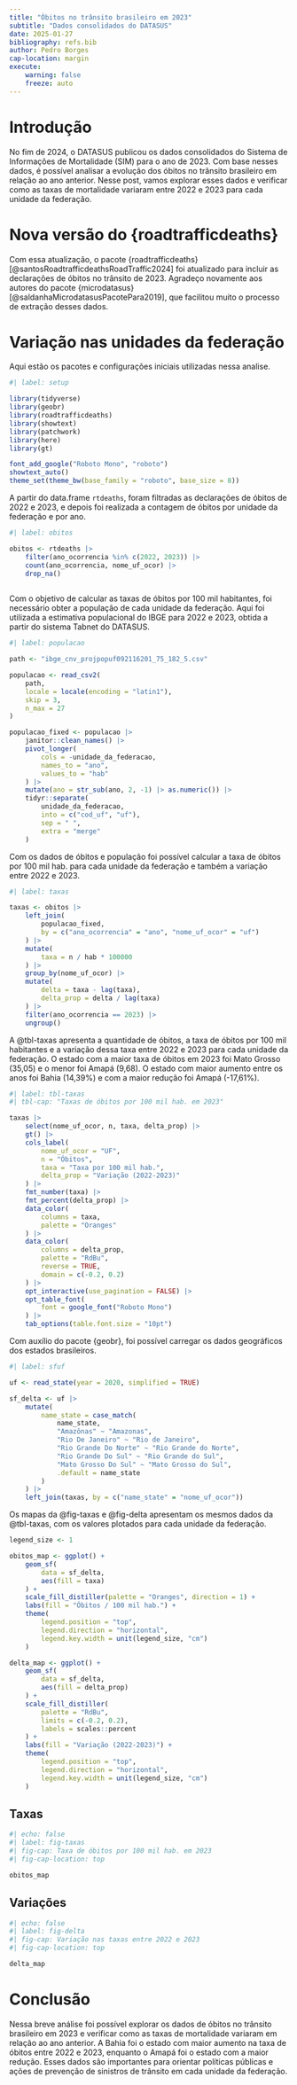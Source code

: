 ```yaml
---
title: "Óbitos no trânsito brasileiro em 2023"
subtitle: "Dados consolidados do DATASUS"
date: 2025-01-27
bibliography: refs.bib
author: Pedro Borges
cap-location: margin
execute:
    warning: false
    freeze: auto
---
```


# Introdução

No fim de 2024, o DATASUS publicou os dados consolidados do Sistema de Informações de Mortalidade (SIM) para o ano de 2023. Com base nesses dados, é possível analisar a evolução dos óbitos no trânsito brasileiro em relação ao ano anterior. Nesse post, vamos explorar esses dados e verificar como as taxas de mortalidade variaram entre 2022 e 2023 para cada unidade da federação.

# Nova versão do {roadtrafficdeaths}

Com essa atualização, o pacote {roadtrafficdeaths} [@santosRoadtrafficdeathsRoadTraffic2024] foi atualizado para incluir as declarações de óbitos no trânsito de 2023. Agradeço novamente aos autores do pacote {microdatasus} [@saldanhaMicrodatasusPacotePara2019], que facilitou muito o processo de extração desses dados.

# Variação nas unidades da federação

Aqui estão os pacotes e configurações iniciais utilizadas nessa analise.

```r
#| label: setup

library(tidyverse)
library(geobr)
library(roadtrafficdeaths)
library(showtext)
library(patchwork)
library(here)
library(gt)

font_add_google("Roboto Mono", "roboto")
showtext_auto()
theme_set(theme_bw(base_family = "roboto", base_size = 8))
```

A partir do data.frame `rtdeaths`, foram filtradas as declarações de óbitos de 2022 e 2023, e depois foi realizada a contagem de óbitos por unidade da federação e por ano.

```r
#| label: obitos

obitos <- rtdeaths |> 
    filter(ano_ocorrencia %in% c(2022, 2023)) |> 
    count(ano_ocorrencia, nome_uf_ocor) |> 
    drop_na()
    
```

Com o objetivo de calcular as taxas de óbitos por 100 mil habitantes, foi necessário obter a população de cada unidade da federação. Aqui foi utilizada a estimativa populacional do IBGE para 2022 e 2023, obtida a partir do sistema Tabnet do DATASUS.

```r
#| label: populacao

path <- "ibge_cnv_projpopuf092116201_75_182_5.csv"

populacao <- read_csv2(
    path, 
    locale = locale(encoding = "latin1"), 
    skip = 3, 
    n_max = 27
)

populacao_fixed <- populacao |>
    janitor::clean_names() |> 
    pivot_longer(
        cols = -unidade_da_federacao,
        names_to = "ano",
        values_to = "hab"
    ) |> 
    mutate(ano = str_sub(ano, 2, -1) |> as.numeric()) |> 
    tidyr::separate(
        unidade_da_federacao,
        into = c("cod_uf", "uf"),
        sep = " ",
        extra = "merge"
    )
```

Com os dados de óbitos e população foi possível calcular a taxa de óbitos por 100 mil hab. para cada unidade da federação e também a variação entre 2022 e 2023.

```r
#| label: taxas

taxas <- obitos |> 
    left_join(
        populacao_fixed,
        by = c("ano_ocorrencia" = "ano", "nome_uf_ocor" = "uf")
    ) |> 
    mutate(
        taxa = n / hab * 100000
    ) |> 
    group_by(nome_uf_ocor) |> 
    mutate(
        delta = taxa - lag(taxa),
        delta_prop = delta / lag(taxa)
    ) |> 
    filter(ano_ocorrencia == 2023) |> 
    ungroup()

```

A @tbl-taxas apresenta a quantidade de óbitos, a taxa de óbitos por 100 mil habitantes e a variação dessa taxa entre 2022 e 2023 para cada unidade da federação. O estado com a maior taxa de óbitos em 2023 foi Mato Grosso (35,05) e o menor foi Amapá (9,68). O estado com maior aumento entre os anos foi Bahia (14,39%) e com a maior redução foi Amapá (-17,61%).

```r
#| label: tbl-taxas
#| tbl-cap: "Taxas de óbitos por 100 mil hab. em 2023"

taxas |> 
    select(nome_uf_ocor, n, taxa, delta_prop) |> 
    gt() |> 
    cols_label(
        nome_uf_ocor = "UF",
        n = "Óbitos",
        taxa = "Taxa por 100 mil hab.",
        delta_prop = "Variação (2022-2023)"
    ) |> 
    fmt_number(taxa) |> 
    fmt_percent(delta_prop) |> 
    data_color(
        columns = taxa,
        palette = "Oranges"
    ) |> 
    data_color(
        columns = delta_prop,
        palette = "RdBu",
        reverse = TRUE,
        domain = c(-0.2, 0.2)
    ) |> 
    opt_interactive(use_pagination = FALSE) |> 
    opt_table_font(
        font = google_font("Roboto Mono")
    ) |> 
    tab_options(table.font.size = "10pt")
```

Com auxílio do pacote {geobr}, foi possível carregar os dados geográficos dos estados brasileiros.

```r
#| label: sfuf

uf <- read_state(year = 2020, simplified = TRUE)

sf_delta <- uf |> 
    mutate(
        name_state = case_match(
            name_state,
            "Amazônas" ~ "Amazonas",
            "Rio De Janeiro" ~ "Rio de Janeiro",
            "Rio Grande Do Norte" ~ "Rio Grande do Norte",
            "Rio Grande Do Sul" ~ "Rio Grande do Sul",
            "Mato Grosso Do Sul" ~ "Mato Grosso do Sul",
            .default = name_state
        )
    ) |> 
    left_join(taxas, by = c("name_state" = "nome_uf_ocor"))
```

Os mapas da @fig-taxas e @fig-delta apresentam os mesmos dados da @tbl-taxas, com os valores plotados para cada unidade da federação.

```r
legend_size <- 1

obitos_map <- ggplot() +
    geom_sf(
        data = sf_delta,
        aes(fill = taxa)
    ) +
    scale_fill_distiller(palette = "Oranges", direction = 1) +
    labs(fill = "Óbitos / 100 mil hab.") +
    theme(
        legend.position = "top",
        legend.direction = "horizontal",
        legend.key.width = unit(legend_size, "cm")
    )

delta_map <- ggplot() +
    geom_sf(
        data = sf_delta,
        aes(fill = delta_prop)
    ) +
    scale_fill_distiller(
        palette = "RdBu",
        limits = c(-0.2, 0.2),
        labels = scales::percent
    ) +
    labs(fill = "Variação (2022-2023)") +
    theme(
        legend.position = "top",
        legend.direction = "horizontal",
        legend.key.width = unit(legend_size, "cm")
    )
```

::: {.panel-tabset}

## Taxas

```r
#| echo: false
#| label: fig-taxas
#| fig-cap: Taxa de óbitos por 100 mil hab. em 2023
#| fig-cap-location: top

obitos_map
```

## Variações

```r
#| echo: false
#| label: fig-delta
#| fig-cap: Variação nas taxas entre 2022 e 2023
#| fig-cap-location: top

delta_map
```

:::

# Conclusão

Nessa breve análise foi possível explorar os dados de óbitos no trânsito brasileiro em 2023 e verificar como as taxas de mortalidade variaram em relação ao ano anterior. A Bahia foi o estado com maior aumento na taxa de óbitos entre 2022 e 2023, enquanto o Amapá foi o estado com a maior redução. Esses dados são importantes para orientar políticas públicas e ações de prevenção de sinistros de trânsito em cada unidade da federação.